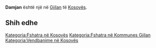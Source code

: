 {{Fshat në 
 | Emri                = Damjan
 | EmriAlt                = 
 | NAME_SHORT_FORM=      
 | NAME_GENERIC=      
 | NAME_SORT_NAME_RO=      DAMJAN
 | FULL_NAME_RO = Damjan
 | FULL_NAME_ND_RO=Damjan
 | SORT_NAME_RG=DAMJAN
 | FULL_NAME_RG=Damjan
 | FULL_NAME_ND_RG=Damjan
 | SRP_NAME_SHORT_FORM=      
 | SRP_NAME_GENERIC=      
 | SRP_NAME_SORT_NAME_RO=      
 | SRP_FULL_NAME_RO = 
 | SRP_FULL_NAME_ND_RO=
 | SRP_SORT_NAME_RG=
 | SRP_FULL_NAME_RG=
 | SRP_FULL_NAME_ND_RG=
 | Emri (Rasa dhanore) = 
 | Figura              = 
 | Shteti              = Kosovo
 | Komuna              = Gjilan
 | Kodi postar         = 
 | Sipërfaqja          = 

 | Popullsia           = 

 | Regj. i popullsisë  = 
 | Dend. e popullsisë  = 
 | Faqja zyrtare       = 
 <!--- Koordinatat ----> 
 | Gjerësia            = 42.296111
 | Gjatësia            = 20.520833
 | Lartësia            = 
}}
'''Damjan''' është një [[]] në [[Gjilan]] të [[Kosovës]].

<!-- == Gjeografia == -->
<!-- == Historia == -->
<!-- == Demografia == -->
== Shih edhe ==
{{Komuna Gjilan}}
{{Kosovo-Administrata-Cung}}

[[Kategoria:Fshatra në Kosovës]]
[[Kategoria:Fshatra në Kommunes Gjilan]]
[[Kategoria:Vendbanime në Kosovës]]
